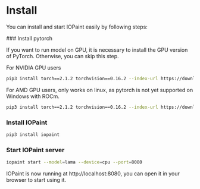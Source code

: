 

# Install

You can install and start IOPaint easily by following steps:

<Steps>
### Install pytorch

If you want to run model on GPU, it is necessary to install the GPU version of PyTorch. Otherwise, you can skip this step.

For NVIDIA GPU users
```bash
pip3 install torch==2.1.2 torchvision==0.16.2 --index-url https://download.pytorch.org/whl/cu118
```

For AMD GPU users, only works on linux, as pytorch is not yet supported on Windows with ROCm.
```bash
pip3 install torch==2.1.2 torchvision==0.16.2 --index-url https://download.pytorch.org/whl/rocm5.6
```
 
### Install IOPaint
 
```bash
pip3 install iopaint
```

### Start IOPaint server

```bash
iopaint start --model=lama --device=cpu --port=8080
```

IOPaint is now running at http://localhost:8080, you can open it in your browser to start using it.

</Steps>